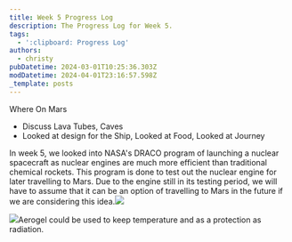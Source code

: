 ```yaml
---
title: Week 5 Progress Log
description: The Progress Log for Week 5.
tags:
  - ':clipboard: Progress Log'
authors:
  - christy
pubDatetime: 2024-03-01T10:25:36.303Z
modDatetime: 2024-04-01T23:16:57.598Z
_template: posts
---
```


Where On Mars

* Discuss Lava Tubes, Caves
* Looked at design for the Ship, Looked at Food, Looked at Journey

In week 5, we looked into NASA's DRACO program of launching a nuclear spacecraft as nuclear engines are much more efficient than traditional chemical rockets. This program is done to test out the nuclear engine for later travelling to Mars. Due to the engine still in its testing period, we will have to assume that it can be an option of travelling to Mars in the future if we are considering this idea.![](</assets/images/Screenshot 2024-04-02 at 10.12.02.png>)

![](</assets/images/Screenshot 2024-03-28 at 10.03.56.png>)Aerogel could be used to keep temperature and as a protection as radiation.
